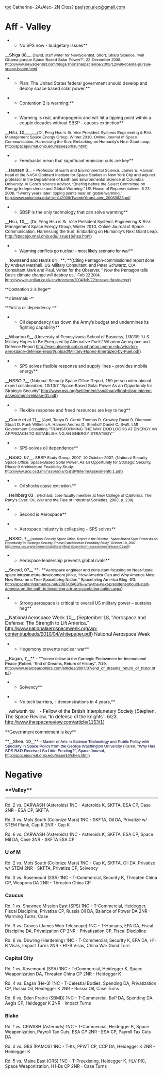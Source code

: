 [[toc]]
Catherine- 2A/Alec- 2N
Cites? [[mailto:paulson.alec@gmail.com|paulson.alec@gmail.com]]
=Aff - Valley= 

**No SPS now - budgetary issues**
<span class="StyleStyleBold12pt">__<span style="color: black; font-family: Arial; font-size: 11pt;">Shiga 08</span>__</span><span style="font-family: Arial; font-size: 10pt;">, David, staff writer for NewScientist, Short, Sharp Science, “will Obama pursue Space Based Solar Power?”, 22 December 2008, http://www.newscientist.com/blogs/shortsharpscience/2008/12/will-obama-pursue-space-based.html</span>


**Plan: The United States federal government should develop and deploy space based solar power.**

**Contention 2 is warming:**

**Warming is real, anthropogenic and will hit a tipping point within a couple decades without SBSP – causes extinction**
<span class="Author-Date">__<span style="color: black; font-family: Arial; font-size: 11pt;">Hsu, 10</span>__</span>__<span style="color: black; font-family: Arial; font-size: 11pt;">,</span>__<span style="font-family: Arial; font-size: 10pt;">(Dr. Feng Hsu is Sr. Vice President Systems Engineering & Risk Management Space Energy Group, Winter 2010, Online Journal of Space Communication, Harnessing the Sun: Embarking on Humanity's Next Giant Leap, http://spacejournal.ohio.edu/issue16/hsu.html)</span>


**Feedbacks mean that significant emission cuts are key**

<span class="StyleStyleBold12pt">__<span style="color: black; font-family: Arial; font-size: 11pt;">Hansen 8</span>__</span><span style="font-family: Arial; font-size: 10pt;"> – Professor of Earth and Environmental Science, James E. Hanson, head of the NASA Goddard Institute for Space Studies in New York City and adjunct professor in the Department of Earth and Environmental Science at Columbia University, Al Gore’s science advisor, “Briefing before the Select Committee on Energy Independence and Global Warming,” US House of Representatives, 6-23-2008, “Twenty years later: tipping points near on global warming,” http://www.columbia.edu/~jeh1/2008/TwentyYearsLater_20080623.pdf</span>


**SBSP is the only technology that can solve warming**

<span class="Author-Date">__<span style="color: black; font-family: Arial; font-size: 11pt;">Hsu, 10</span>__</span><span style="font-family: Arial;">, (Dr. Feng Hsu is Sr. Vice President Systems Engineering & Risk Management Space Energy Group, Winter 2010, Online Journal of Space Communication, Harnessing the Sun: Embarking on Humanity's Next Giant Leap, http://spacejournal.ohio.edu/issue16/hsu.html) </span>


**<span style="color: black; font-family: Arial;">Warming conflicts go nuclear - most likely scenario for war</span>**

__<span style="color: black; font-family: Arial; font-size: 11pt;">Townsend and Harris 04</span>__**<span style="font-family: Arial;">, </span>**<span style="font-family: Arial;">(Citing Pentagon-commissioned report done by Andrew Marshall, US Military Consultant, and Peter Schwartz, CIA Consultant,Mark and Paul, Writer for the Observer, " Now the Pentagon tells Bush: climate change will destroy us," Feb</span><span style="color: black; font-family: Georgia;"> 22 2004, </span><span style="font-family: Georgia;">[[http://www.guardian.co.uk/environment/2004/feb/22/usnews.theobserver]]</span><span style="color: black; font-family: Georgia;">)</span>


<span style="font-family: Arial;">**Contention 3 is hege**</span>


<span style="font-family: Arial;">**2 internals -**</span>


<span style="font-family: Arial;">**First is oil dependency -**</span>


**Oil dependency ties down the Army’s budget and undermines its fighting capability**

<span class="Author-Date">__<span style="color: black; font-family: Arial; font-size: 11pt;">Wharton 9</span>__</span><span style="font-family: Arial;"> (University of Pennsylvania School of Business, 1/30/09 “U.S. Military Hopes to Be Energized by Alternative Fuels” Wharton Aerospace and Defense Report http://executiveeducation.wharton.upenn.edu/wharton-aerospace-defense-report/upload/Military-Hopes-Energized-by-Fuel.pdf)</span>


**SPS solves flexible response and supply lines – provides mobile energy**

<span class="Author-Date">__<span style="color: black; font-family: Arial; font-size: 11pt;">NSSO 7</span>__</span><span style="font-family: Arial;"> (National Security Space Office Report, 150 person international expert collaboration, 10/10/7 “Space</span><span style="font-family: 'Academy Engraved LET';">‐</span><span style="font-family: Arial;">Based Solar Power As an Opportunity for Strategic Security” http://www.nss.org/settlement/ssp/library/final-sbsp-interim-assessment-release-01.pdf)</span>


**Flexible response and freed resources are key to heg**

__<span style="color: black; font-family: Arial; font-size: 11pt;">Corrie et al 11</span>__<span style="font-family: Arial; font-size: 10pt;"> (April, Tanya D. Corrie Thomas D. Crowley David B. Diamond Stuart D. Funk Wilhelm A. Hansen Andrea D. Stenhoff Daniel C. Swift, LMI Government Consulting “TRANSFORMING THE WAY DOD LOOKS AT ENERGY AN APPROACH TO ESTABLISHING AN ENERGY STRATEGY,”</span>


**SPS solves oil dependence**

<span class="StyleStyleBold12pt">__<span style="color: black; font-family: Arial; font-size: 11pt;">NSSO, 07</span>__</span><span style="font-family: Arial; font-size: 10pt;">, SBSP Study Group, 2007, 10 October 2007, (National Security Space Office, Space-Based Solar Power, As an Opportunity for Strategic Security, Phase 0 Architecture Feasibility Study, </span><span style="color: windowtext; font-family: Arial; font-size: 10pt; text-decoration: none;">[[http://www.acq.osd.mil/nsso/solar/SBSPInterimAssesment0.1.pdf]]</span><span style="font-family: Arial; font-size: 10pt;">)</span>


**<span style="font-family: Arial;">Oil shocks cause extinction.</span>**

<span class="StyleStyleBold12pt">__<span style="color: black; font-family: Arial; font-size: 11pt;">Heinberg 03</span>__</span><span style="font-family: Arial; font-size: 10pt;">(Richard, core faculty member at New College of California, The Party’s Over: Oil, War and the Fate of Industrial Societies, 2003, p. 230)</span>


**Second is Aerospace**



**Aerospace industry is collapsing – SPS solves**

__<span style="color: black; font-family: Arial; font-size: 11pt;">NSSO, 7</span>__<span style="color: black; font-family: Arial; font-size: 8pt;">(National Security Space Office, Report to the Director, “Space-Based Solar Power As an Opportunity for Strategic Security; Phase 0 Architecture Feasibility Study” October 10, 2007, http://www.nss.org/settlement/ssp/library/final-sbsp-interim-assessment-release-01.pdf)</span>


**<span style="font-family: Arial; font-size: 11pt;">Aerospace leadership prevents global rivals</span>**

__<span style="color: black; font-family: Arial; font-size: 11pt;">Snead, 07</span>__ **<span style="color: black; font-family: Arial; font-size: 12pt;">- </span>**<span style="color: black; font-family: Arial; font-size: 10pt;">Aerospace engineer and consultant focusing on Near-future space infrastructure development (Mike, “How America Can and Why America Must Now Become a True Spacefaring Nation,” Spacefaring America Blog, 6/3, http://spacefaringamerica.net/2007/06/03/6--why-the-next-president-should-start-america-on-the-path-to-becoming-a-true-spacefaring-nation.aspx)</span>


**Strong aerospace is critical to overall US military power – sustains heg**

__<span style="color: black; font-family: Arial; font-size: 12pt;">National Aerospace Week 10</span>__<span style="font-family: Arial; font-size: 12pt;"> (September 18, “Aerospace and Defense: The Strength to Lift America,” http://www.nationalaerospaceweek.org/wp-content/uploads/2010/04/whitepaper.pdf) National Aerospace Week</span>


**Hegemony prevents nuclear war**

__<span style="color: black; font-family: Arial; font-size: 11pt;">Kagan, 7</span>__**<span style="color: black; font-family: Arial; font-size: 12pt;"> - </span>**<span style="color: black; font-family: Arial; font-size: 10pt;">senior fellow at the Carnegie Endowment for International Peace (Robert, “End of Dreams, Return of History”, 7/19, http://www.realclearpolitics.com/articles/2007/07/end_of_dreams_return_of_histor.html)</span>


**Solvency**


**No tech barriers, - demonstrations in 4 years,**

<span class="Author-Date">__<span style="color: black; font-family: Arial; font-size: 11pt;">Ashworth ‘08</span>__</span><span style="font-family: Arial; font-size: 12pt;"> - Fellow of the British Interplanetary Society (Stephen, The Space Review, “In defense of the knights”, 6/23, <span style="color: #3366bb;">http://www.thespacereview.com/article/1153/1</span>)</span>


<span class="Underline">**<span style="font-family: Arial; font-size: 11pt;">Government commitment is key</span>**</span>

<span class="Underline">**__<span style="color: black; font-family: Arial; font-size: 11pt;">Shea, 10</span>__**</span><span style="font-family: Arial; font-size: 9pt;"> – </span><span style="color: #000033; font-family: Arial; font-size: 10pt;">Master of Arts in Science Technology and Public Policy with Specialty in Space Policy from the George Washington University</span><span style="font-family: Arial; font-size: 10pt;"> (Karen, “</span><span style="color: #000033; font-family: Arial; font-size: 10pt;">Why Has SPS R&D Received So Little Funding?”, Space Journal, </span><span style="font-family: Arial; font-size: 10pt;">http://spacejournal.ohio.edu/issue16/shea.html) </span>




=Negative= 
===**Valley**=== 
----
Rd. 2 vs. CARWASH (Asteroids)
1NC - Asteroids K, SKFTA, ESA CP, Case
2NR - ESA CP, SKFTA

Rd. 3 vs. Mpls South (Colonize Mars)
1NC - SKFTA, Oil DA, Privatize w/ STEM Plank, Cap K
2NR - Cap K

Rd. 6 vs. CARWASH (Asteroids)
1NC - Asteroids K, SKFTA, ESA CP, Space Mil DA, Case
2NR - SKFTA ESA CP

===U of M=== 

Rd. 2 vs. Mpls South (Colonize Mars)
1NC - Cap K, SKFTA, Oil DA, Privatize w/ STEM
2NR - SKFTA, Privatize CP, Solvency

Rd. 3 vs. Rosemount (SSA)
1NC - T-Commercial, Security K, Threaten China CP, Weapons DA
2NR - Threaten China CP

===Caucus=== 

Rd. 1 vs. Shawnee Mission East (SPS)
1NC - T-Commercial, Heidegger, Fiscal Discipline, Privatize CP, Russia Oil DA, Balance of Power DA
2NR - Warming Turns, Case

Rd. 3 vs. Groves (James Web Telescope)
1NC - T-Humans, EPA DA, Fiscal Discipline DA, Privatization CP
2NR - Privatization CP, Fiscal Discipline

Rd. 6 vs. Dowling (Hardening)
1NC - T-Commercial, Security K, EPA DA, H1-B Visas, Impact Turns
2NR - H1-B Visas, China War Good Turn

===Capital City=== 

Rd. 1 vs. Rosemount (SSA)
1NC - T-Commercial, Heidegger K, Space Weaponization DA, Threaten China CP
2NR - Heidegger K

Rd. 4 vs. Eagan (He-3)
1NC - T-Celestial Bodies, Spending DA, Privatization CP, Russia Oil, Heidegger K
2NR - Russia Oil, Case Turns

Rd. 6 vs. Eden Prairie (SBMD)
1NC - T-Commercial, BoP DA, Spending DA, Aegis CP, Heidegger K
2NR - Impact Turns

===Blake=== 

Rd. 1 vs. CRWASH (Asteroids)
1NC - T-Commercial, Heidegger K, Space Weaponization, Payroll Tax Cuts, ESA CP
2NR - ESA CP, Payroll Tax Cuts DA

Rd. 3 vs. GBS (RAMOS)
1NC - T-Its, PPWT CP, CCP DA, Heidegger K
2NR - Heidegger K

Rd. 5 vs. Maine East (ORS)
1NC - T-Preexisting, Heidegger K, HLV PIC, Space Weaponization, H1-Bs CP
2NR - Case Turns